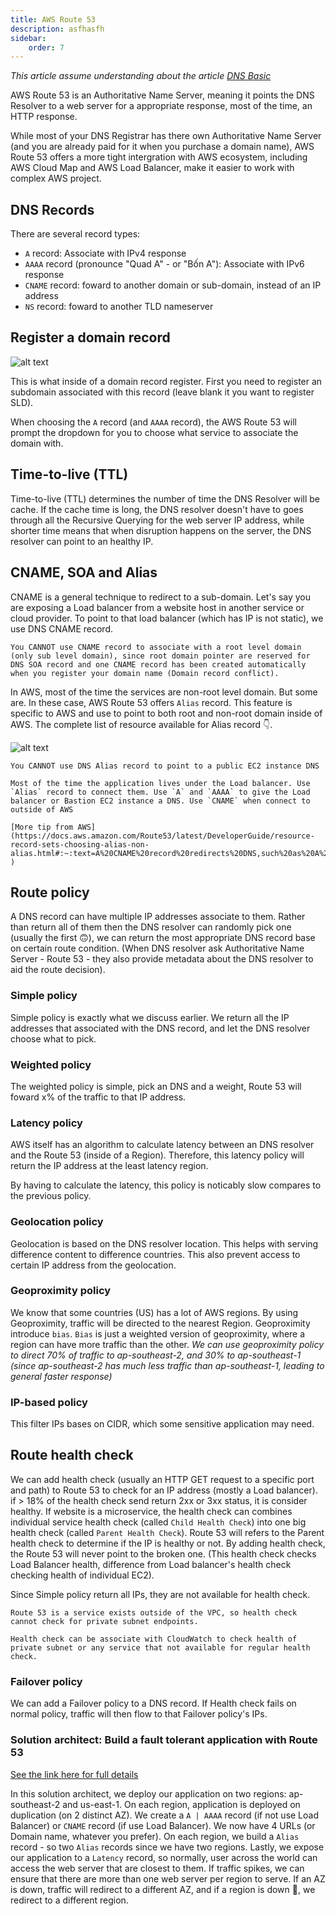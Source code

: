 ```yaml
---
title: AWS Route 53
description: asfhasfh
sidebar:
    order: 7
---
```




*This article assume understanding about the article [DNS Basic](/aws/global-service/internet-routing/)*

AWS Route 53 is an Authoritative Name Server, meaning it points the DNS Resolver to a web server for a appropriate response, most of the time, an HTTP response.

While most of your DNS Registrar has there own Authoritative Name Server (and you are already paid for it when you purchase a domain name), AWS Route 53 offers a more tight intergration with AWS ecosystem, including AWS Cloud Map and AWS Load Balancer, make it easier to work with complex AWS project.

## DNS Records

There are several record types: 

- `A` record: Associate with IPv4 response
- `AAAA` record (pronounce "Quad A" - or "Bốn A"): Associate with IPv6 response
- `CNAME` record: foward to another domain or sub-domain, instead of an IP address
- `NS` record: foward to another TLD nameserver

## Register a domain record

![alt text](image.png)

This is what inside of a domain record register. First you need to register an subdomain associated with this record (leave blank it you want to register SLD). 

When choosing the `A` record (and `AAAA` record), the AWS Route 53 will prompt the dropdown for you to choose what service to associate the domain with.


## Time-to-live (TTL)

Time-to-live (TTL) determines the number of time the DNS Resolver will be cache. If the cache time is long, the DNS resolver doesn't have to goes through all the Recursive Querying for the web server IP address, while shorter time means that when disruption happens on the server, the DNS resolver can point to an healthy IP.

## CNAME, SOA and Alias

CNAME is a general technique to redirect to a sub-domain. Let's say you are exposing a Load balancer from a website host in another service or cloud provider. To point to that load balancer (which has IP is not static), we use DNS CNAME record. 

<Aside type="caution" >

    You CANNOT use CNAME record to associate with a root level domain (only sub level domain), since root domain pointer are reserved for DNS SOA record and one CNAME record has been created automatically when you register your domain name (Domain record conflict).

</Aside>

In AWS, most of the time the services are non-root level domain. But some are. In these case, AWS Route 53 offers `Alias` record. This feature is specific to AWS and use to point to both root and non-root domain inside of AWS. The complete list of resource available for Alias record 👇.

![alt text](image-1.png)

<Aside type="caution" >

    You CANNOT use DNS Alias record to point to a public EC2 instance DNS

</Aside>

<Aside type="tip" >

    Most of the time the application lives under the Load balancer. Use `Alias` record to connect them. Use `A` and `AAAA` to give the Load balancer or Bastion EC2 instance a DNS. Use `CNAME` when connect to outside of AWS

    [More tip from AWS](https://docs.aws.amazon.com/Route53/latest/DeveloperGuide/resource-record-sets-choosing-alias-non-alias.html#:~:text=A%20CNAME%20record%20redirects%20DNS,such%20as%20A%20or%20AAAA.&text=In%20the%20response%20to%20a,such%20as%20A%20or%20AAAA. )

</Aside>


## Route policy

A DNS record can have multiple IP addresses associate to them. Rather than return all of them then the DNS resolver can randomly pick one (usually the first 🙃), we can return the most appropriate DNS record base on certain route condition. (When DNS resolver ask Authoritative Name Server - Route 53 - they also provide metadata about the DNS resolver to aid the route decision).

### Simple policy

Simple policy is exactly what we discuss earlier. We return all the IP addresses that associated with the DNS record, and let the DNS resolver choose what to pick.

### Weighted policy

The weighted policy is simple, pick an DNS and a weight, Route 53 will foward x% of the traffic to that IP address.

### Latency policy

AWS itself has an algorithm to calculate latency between an DNS resolver and the Route 53 (inside of a Region). Therefore, this latency policy will return the IP address at the least latency region. 

By having to calculate the latency, this policy is noticably slow compares to the previous policy.

### Geolocation policy

Geolocation is based on the DNS resolver location. This helps with serving difference content to difference countries. This also prevent access to certain IP address from the geolocation.

### Geoproximity policy

We know that some countries (US) has a lot of AWS regions. By using Geoproximity, traffic will be directed to the nearest Region. Geoproximity introduce `bias`. `Bias` is just a weighted version of geoproximity, where a region can have more traffic than the other. *We can use geoproximity policy to direct 70% of traffic to ap-southeast-2, and 30% to ap-southeast-1 (since ap-southeast-2 has much less traffic than ap-southeast-1, leading to general faster response)*

### IP-based policy

This filter IPs bases on CIDR, which some sensitive application may need.

## Route health check

We can add health check (usually an HTTP GET request to a specific port and path) to Route 53 to check for an IP address (mostly a Load balancer). if > 18% of the health check send return 2xx or 3xx status, it is consider healthy. If website is a microservice, the health check can combines individual service health check (called `Child Health Check`) into one big health check (called `Parent Health Check`). Route 53 will refers to the Parent health check to determine if the IP is healthy or not. By adding health check, the Route 53 will never point to the broken one. (This health check checks Load Balancer health, difference from Load balancer's health check checking health of individual EC2).

Since Simple policy return all IPs, they are not available for health check.

<Aside type="caution" >

    Route 53 is a service exists outside of the VPC, so health check cannot check for private subnet endpoints. 

</Aside>

<Aside type="tip" >

    Health check can be associate with CloudWatch to check health of private subnet or any service that not available for regular health check. 

</Aside>

### Failover policy

We can add a Failover policy to a DNS record. If Health check fails on normal policy, traffic will then flow to that Failover policy's IPs.

### Solution architect: Build a fault tolerant application with Route 53

[See the link here for full details](https://docs.aws.amazon.com/Route53/latest/DeveloperGuide/dns-failover-complex-configs.html#:~:text=The%20health%20check%20failed%2C%20so,for%20ap%2Dsoutheast%2D2.)

In this solution architect, we deploy our application on two regions: ap-southeast-2 and us-east-1. On each region, application is deployed on duplication (on 2 distinct AZ). We create a `A | AAAA` record (if not use Load Balancer) or `CNAME` record (if use Load Balancer). We now have 4 URLs (or Domain name, whatever you prefer). On each region, we build a `Alias` record - so two `Alias` records since we have two regions. Lastly, we expose our application to a `Latency` record, so normally, user across the world can access the web server that are closest to them. If traffic spikes, we can ensure that there are more than one web server per region to serve. If an AZ is down, traffic will redirect to a different AZ, and if a region is down 👀, we redirect to a different region.